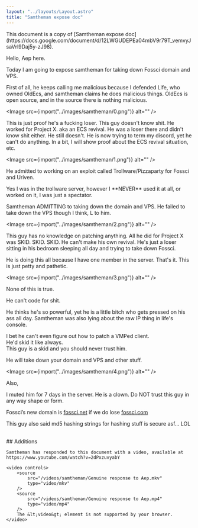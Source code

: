 ```yaml
---
layout: "../layouts/Layout.astro"
title: "Samtheman expose doc"
---
```



<div class="notification">
	This document is a copy of [Samtheman expose doc](https://docs.google.com/document/d/12LWGUDEPEa04mbV9r79T_vemvyJsaVrl9Daj5y-zJ98).

</div>

Hello, Aep here.

Today I am going to expose samtheman for taking down Fossci domain and VPS.

First of all, he keeps calling me malicious because I defended Life, who owned OldEcs, and samtheman claims he does malicious things. OldEcs is open source, and in the source there is nothing malicious.

<Image src={import("../images/samtheman/0.png")} alt="" />

This is just proof he's a fucking loser. This guy doesn't know shit. He worked for Project X. aka an ECS revival. He was a loser there and didn't know shit either. He still doesn't. He is now trying to term my discord, yet he can't do anything. In a bit, I will show proof about the ECS revival situation, etc.

<Image src={import("../images/samtheman/1.png")} alt="" />

He admitted to working on an exploit called Trollware/Pizzaparty for Fossci and Uriven.

Yes I was in the trollware server, however I \*\*NEVER\*\* used it at all, or worked on it, I was just a spectator.

Samtheman ADMITTING to taking down the domain and VPS. He failed to take down the VPS though I think, L to him.

<Image src={import("../images/samtheman/2.png")} alt="" />

This guy has no knowledge on patching anything. All he did for Project X was SKID. SKID. SKID. He can't make his own revival. He's just a loser sitting in his bedroom sleeping all day and trying to take down Fossci.

He is doing this all because I have one member in the server. That's it. This is just petty and pathetic.

<Image src={import("../images/samtheman/3.png")} alt="" />

None of this is true.

He can't code for shit.

He thinks he's so powerful, yet he is a little bitch who gets pressed on his ass all day. Samtheman was also lying about the raw IP thing in life's console.

I bet he can't even figure out how to patch a VMPed client.  
He'd skid it like always.  
This guy is a skid and you should never trust him.

He will take down your domain and VPS and other stuff.

<Image src={import("../images/samtheman/4.png")} alt="" />

Also,

I muted him for 7 days in the server. He is a clown. Do NOT trust this guy in any way shape or form.

Fossci’s new domain is [fossci.net](https://fossci.net) if we do lose [fossci.com](https://fossci.com)

This guy also said md5 hashing strings for hashing stuff is secure asf… LOL

<br />

<div class="additions">
	## Additions

	Samtheman has responded to this document with a video, available at https://www.youtube.com/watch?v=2dPxzuvyabY

	<video controls>
		<source
			src="/videos/samtheman/Genuine response to Aep.mkv"
			type="video/mkv"
		/>
		<source
			src="/videos/samtheman/Genuine response to Aep.mp4"
			type="video/mp4"
		/>
		The &lt;video&gt; element is not supported by your browser.
	</video>
</div>